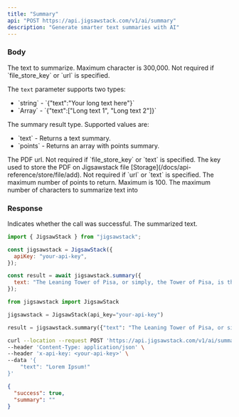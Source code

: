 ```yaml
---
title: "Summary"
api: "POST https://api.jigsawstack.com/v1/ai/summary"
description: "Generate smarter text summaries with AI"
---
```


### Body

<ParamField body="text" type="string" required>
  The text to summarize. Maximum character is 300,000. Not required if
  `file_store_key` or `url` is specified.

The `text` parameter supports two types:

  <ul>
    <li>`string` - `{"text":"Your long text here"}`</li>
    <li>`Array<string>` - `{"text":["Long text 1", "Long text 2"]}`</li>
  </ul>
</ParamField>

<ParamField body="type" type="string" default="text">
  The summary result type. Supported values are:
  <ul>
    <li>`text` - Returns a text summary.</li>
    <li>`points` - Returns an array with points summary.</li>
  </ul>
</ParamField>

<ParamField body="url" type="string">
  The PDF url. Not required if `file_store_key` or `text` is specified.
</ParamField>

<ParamField body="file_store_key" type="string">
  The key used to store the PDF on Jigsawstack file
  [Storage](/docs/api-reference/store/file/add). Not required if `url` or `text`
  is specified.
</ParamField>

<ParamField body="max_points" type="number" default="2">
  The maximum number of points to return. Maximum is 100.
</ParamField>

<ParamField body="max_characters" type="number">
  The maximum number of characters to summarize text into
</ParamField>

<Snippet file="header.mdx" />

### Response

<ResponseField name="success" type="boolean">
  Indicates whether the call was successful.
</ResponseField>

<ResponseField name="summary" type="string | array<string>">
  The summarized text.
</ResponseField>

<RequestExample>

```javascript Javascript
import { JigsawStack } from "jigsawstack";

const jigsawstack = JigsawStack({
  apiKey: "your-api-key",
});

const result = await jigsawstack.summary({
  text: "The Leaning Tower of Pisa, or simply, the Tower of Pisa, is the campanile, or freestanding bell tower, of Pisa Cathedral.",
});
```

```python Python
from jigsawstack import JigsawStack

jigsawstack = JigsawStack(api_key="your-api-key")

result = jigsawstack.summary({"text": "The Leaning Tower of Pisa, or simply, the Tower of Pisa, is the campanile, or freestanding bell tower, of Pisa Cathedral." })
```

```bash cURL
curl --location --request POST 'https://api.jigsawstack.com/v1/ai/summary' \
--header 'Content-Type: application/json' \
--header 'x-api-key: <your-api-key>' \
--data '{
    "text": "Lorem Ipsum!"
}'
```

</RequestExample>

<ResponseExample>

```json Response
{
  "success": true,
  "summary": ""
}
```

</ResponseExample>
